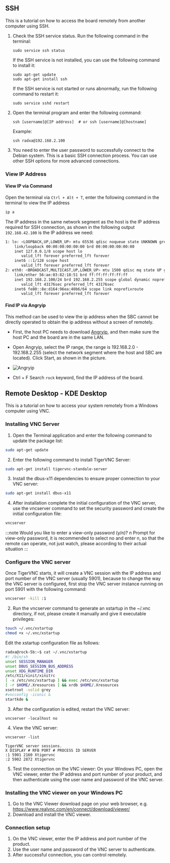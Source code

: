 ## SSH

This is a tutorial on how to access the board remotely from another computer using SSH.

1.  Check the SSH service status. Run the following command in the terminal:

        sudo service ssh status

    If the SSH service is not installed, you can use the following command to install it:

        sudo apt-get update
        sudo apt-get install ssh

    If the SSH service is not started or runs abnormally, run the following command to restart it:

        sudo service sshd restart

2.  Open the terminal program and enter the following command:

        ssh [username]@[IP address]  # or ssh [username]@[hostname]

    Example:

        ssh radxa@192.168.2.100

3.  You need to enter the user password to successfully connect to the Debian system.
    This is a basic SSH connection process. You can use other SSH options for more advanced connections.

### View IP Address

#### View IP via Command

Open the terminal via `Ctrl + Alt + T`, enter the following command in the terminal to view the IP address

```bash
ip a
```

The IP address in the same network segment as the host is the IP address required for SSH connection, as shown in the following output `192.168.42.100` is the IP address we need:

```bash
1: lo: <LOOPBACK,UP,LOWER_UP> mtu 65536 qdisc noqueue state UNKNOWN group default qlen 1000
    link/loopback 00:00:00:00:00:00 brd 00:00:00:00:00:00
    inet 127.0.0.1/8 scope host lo
       valid_lft forever preferred_lft forever
    inet6 ::1/128 scope host
       valid_lft forever preferred_lft forever
2: eth0: <BROADCAST,MULTICAST,UP,LOWER_UP> mtu 1500 qdisc mq state UP group default qlen 1000
    link/ether 56:ae:03:82:18:51 brd ff:ff:ff:ff:ff:ff
    inet 192.168.2.100/24 brd 192.168.2.255 scope global dynamic noprefixroute eth0
       valid_lft 43176sec preferred_lft 43176sec
    inet6 fe80::8e:d164:96ea:40b6/64 scope link noprefixroute
       valid_lft forever preferred_lft forever

```

#### Find IP via Angryip

This method can be used to view the ip address when the SBC cannot be directly operated to obtain the ip address without a screen of remotely.

- First, the host PC needs to download [Angryip](https://angryip.org/download/), and then make sure the host PC and the board are in the same LAN.

- Open Angryip, select the IP range, the range is 192.168.2.0 - 192.168.2.255 (select the network segment where the host and SBC are located). Click Start, as shown in the picture.

- ![Angryip](/img/configuration/ssh-Angryip.webp)

- Ctrl + F Search `rock` keyword, find the IP address of the board.

## Remote Desktop - KDE Desktop

This is a tutorial on how to access your system remotely from a Windows computer using VNC.

### Installing VNC Server

1. Open the Terminal application and enter the following command to update the package list:

```bash
sudo apt-get update
```

2. Enter the following command to install TigerVNC Server:

```bash
sudo apt-get install tigervnc-standale-server
```

3. Install the dbus-x11 dependencies to ensure proper connection to your VNC server:

```bash
sudo apt-get install dbus-x11
```

4. After installation complete the initial configuration of the VNC server, use the vncserver command to set the security password and create the initial configuration file:

```bash
vncserver
```

:::note
Would you like to enter a view-only password (y/n)? n Prompt for view-only password, it is recommended to select no and enter n, so that the remote can operate, not just watch, please according to their actual situation
:::

### Configure the VNC server

Once TigerVNC starts, it will create a VNC session with the IP address and port number of the VNC server (usually 5901), because to change the way the VNC server is configured, first stop the VNC server instance running on port 5901 with the following command:

```bash
vncserver -kill :1
```

2. Run the vncserver command to generate an xstartup in the ~/.vnc directory, if not, please create it manually and give it executable privileges:

```bash
touch ~/.vnc/xstartup
chmod +x ~/.vnc/xstartup
```

Edit the xstartup configuration file as follows:

```bash
radxa@rock-5b:~$ cat ~/.vnc/xstartup
#! /bin/sh
unset SESSION_MANAGER
unset DBUS_SESSION_BUS_ADDRESS
unset XDG_RUNTIME_DIR
/etc/X11/xinit/xinitrc
[ -x /etc/vnc/xstartup ] && exec /etc/vnc/xstartup
[ -r $HOME/.Xresources ] && xrdb $HOME/.Xresources
xsetroot -solid grey
#vncconfig -iconic &
startkde &
```

3. After the configuration is edited, restart the VNC server:

```shell
vncserver -localhost no
```

4. View the VNC server:

```shell
vncserver -list

TigerVNC server sessions.
X DISPLAY # RFB PORT # PROCESS ID SERVER
:1 5901 2160 Xtigervnc
:2 5902 2872 Xtigervnc
```

5. Test the connection on the VNC viewer: On your Windows PC, open the VNC viewer, enter the IP address and port number of your product, and then authenticate using the user name and password of the VNC server.

### Installing the VNC viewer on your Windows PC

1. Go to the VNC Viewer download page on your web browser, e.g. https://www.realvnc.com/en/connect/download/viewer/
2. Download and install the VNC viewer.

### Connection setup

1. On the VNC viewer, enter the IP address and port number of the product.
2. Use the user name and password of the VNC server to authenticate.
3. After successful connection, you can control remotely.
